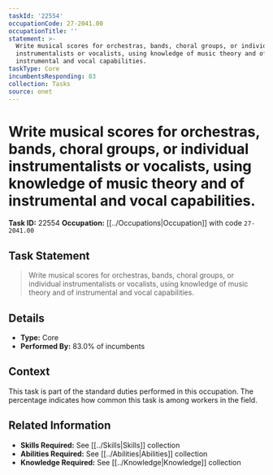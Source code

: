 ```yaml
---
taskId: '22554'
occupationCode: 27-2041.00
occupationTitle: ''
statement: >-
  Write musical scores for orchestras, bands, choral groups, or individual
  instrumentalists or vocalists, using knowledge of music theory and of
  instrumental and vocal capabilities.
taskType: Core
incumbentsResponding: 83
collection: Tasks
source: onet
---
```

# Write musical scores for orchestras, bands, choral groups, or individual instrumentalists or vocalists, using knowledge of music theory and of instrumental and vocal capabilities.

**Task ID:** 22554
**Occupation:** [[../Occupations|Occupation]] with code `27-2041.00`

## Task Statement

> Write musical scores for orchestras, bands, choral groups, or individual instrumentalists or vocalists, using knowledge of music theory and of instrumental and vocal capabilities.

## Details

- **Type:** Core
- **Performed By:** 83.0% of incumbents

## Context

This task is part of the standard duties performed in this occupation. The percentage indicates how common this task is among workers in the field.

## Related Information

- **Skills Required:** See [[../Skills|Skills]] collection
- **Abilities Required:** See [[../Abilities|Abilities]] collection
- **Knowledge Required:** See [[../Knowledge|Knowledge]] collection

